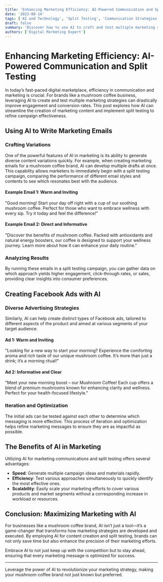 ```yaml
---
title: 'Enhancing Marketing Efficiency: AI-Powered Communication and Split Testing'
date: '2023-08-14'
tags: ['AI and Technology', 'Split Testing', 'Communication Strategies', 'Mushroom Coffee']
draft: false
summary: 'Discover how to use AI to craft and test multiple marketing strategies simultaneously, maximizing efficiency and effectiveness for your mushroom coffee brand.'
authors: ['Digital Marketing Expert']
---
```


# Enhancing Marketing Efficiency: AI-Powered Communication and Split Testing

In today’s fast-paced digital marketplace, efficiency in communication and marketing is crucial. For brands like a mushroom coffee business, leveraging AI to create and test multiple marketing strategies can drastically improve engagement and conversion rates. This post explores how AI can streamline the creation of marketing content and implement split testing to refine campaign effectiveness.

## Using AI to Write Marketing Emails

### Crafting Variations

One of the powerful features of AI in marketing is its ability to generate diverse content variations quickly. For example, when creating marketing emails for a mushroom coffee brand, AI can develop multiple drafts at once. This capability allows marketers to immediately begin with a split testing campaign, comparing the performance of different email styles and contents to see which resonates best with the audience.

#### Example Email 1: Warm and Inviting
"Good morning! Start your day off right with a cup of our soothing mushroom coffee. Perfect for those who want to embrace wellness with every sip. Try it today and feel the difference!"

#### Example Email 2: Direct and Informative
"Discover the benefits of mushroom coffee. Packed with antioxidants and natural energy boosters, our coffee is designed to support your wellness journey. Learn more about how it can enhance your daily routine."

### Analyzing Results
By running these emails in a split testing campaign, you can gather data on which approach yields higher engagement, click-through rates, or sales, providing clear insights into consumer preferences.

## Creating Facebook Ads with AI

### Diverse Advertising Strategies

Similarly, AI can help create distinct types of Facebook ads, tailored to different aspects of the product and aimed at various segments of your target audience.

#### Ad 1: Warm and Inviting
"Looking for a new way to start your morning? Experience the comforting aroma and rich taste of our unique mushroom coffee. It’s more than just a drink; it’s a morning ritual!"

#### Ad 2: Informative and Clear
"Meet your new morning boost – our Mushroom Coffee! Each cup offers a blend of premium mushrooms known for enhancing clarity and wellness. Perfect for your health-focused lifestyle."

### Iteration and Optimization
The initial ads can be tested against each other to determine which messaging is more effective. This process of iteration and optimization helps refine marketing messages to ensure they are as impactful as possible.

## The Benefits of AI in Marketing

Utilizing AI for marketing communications and split testing offers several advantages:

- **Speed**: Generate multiple campaign ideas and materials rapidly.
- **Efficiency**: Test various approaches simultaneously to quickly identify the most effective ones.
- **Scalability**: Easily scale your marketing efforts to cover various products and market segments without a corresponding increase in workload or resources.

## Conclusion: Maximizing Marketing with AI

For businesses like a mushroom coffee brand, AI isn’t just a tool—it’s a game-changer that transforms how marketing strategies are developed and executed. By employing AI for content creation and split testing, brands can not only save time but also enhance the precision of their marketing efforts.

Embrace AI to not just keep up with the competition but to stay ahead, ensuring that every marketing message is optimized for success.

---

Leverage the power of AI to revolutionize your marketing strategy, making your mushroom coffee brand not just known but preferred.
